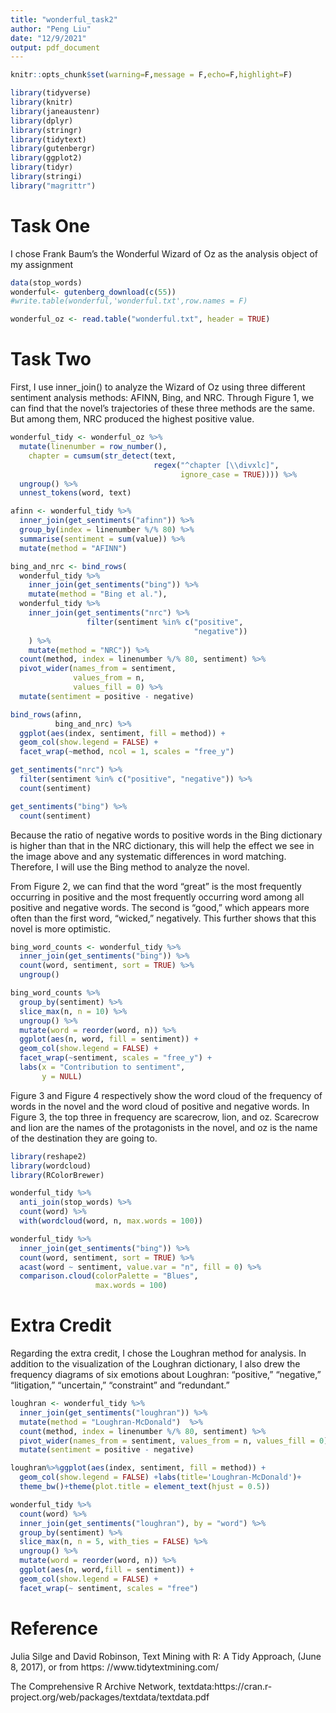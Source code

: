 ```yaml
---
title: "wonderful_task2"
author: "Peng Liu"
date: "12/9/2021"
output: pdf_document
---
```


```r
knitr::opts_chunk$set(warning=F,message = F,echo=F,highlight=F)

library(tidyverse)
library(knitr)
library(janeaustenr)
library(dplyr)
library(stringr)
library(tidytext)
library(gutenbergr)
library(ggplot2)
library(tidyr)
library(stringi)
library("magrittr")
```

# Task One
I chose Frank Baum’s the Wonderful Wizard of Oz as the analysis object of my assignment

```r
data(stop_words)
wonderful<- gutenberg_download(c(55))
#write.table(wonderful,'wonderful.txt',row.names = F)

wonderful_oz <- read.table("wonderful.txt", header = TRUE)
```

# Task Two

First, I use inner_join() to analyze the Wizard of Oz using three different sentiment analysis methods: AFINN, Bing, and NRC. Through Figure 1, we can find that the novel's trajectories of these three methods are the same. But among them, NRC produced the highest positive value.
```r
wonderful_tidy <- wonderful_oz %>%
  mutate(linenumber = row_number(),
    chapter = cumsum(str_detect(text, 
                                regex("^chapter [\\divxlc]", 
                                      ignore_case = TRUE)))) %>%
  ungroup() %>%
  unnest_tokens(word, text)

afinn <- wonderful_tidy %>% 
  inner_join(get_sentiments("afinn")) %>% 
  group_by(index = linenumber %/% 80) %>% 
  summarise(sentiment = sum(value)) %>% 
  mutate(method = "AFINN")

bing_and_nrc <- bind_rows(
  wonderful_tidy %>% 
    inner_join(get_sentiments("bing")) %>%
    mutate(method = "Bing et al."),
  wonderful_tidy %>% 
    inner_join(get_sentiments("nrc") %>% 
                 filter(sentiment %in% c("positive", 
                                         "negative"))
    ) %>%
    mutate(method = "NRC")) %>%
  count(method, index = linenumber %/% 80, sentiment) %>%
  pivot_wider(names_from = sentiment,
              values_from = n,
              values_fill = 0) %>% 
  mutate(sentiment = positive - negative)

bind_rows(afinn, 
          bing_and_nrc) %>%
  ggplot(aes(index, sentiment, fill = method)) +
  geom_col(show.legend = FALSE) +
  facet_wrap(~method, ncol = 1, scales = "free_y")
```
```r
get_sentiments("nrc") %>% 
  filter(sentiment %in% c("positive", "negative")) %>% 
  count(sentiment)

get_sentiments("bing") %>% 
  count(sentiment)

```
Because the ratio of negative words to positive words in the Bing dictionary is higher than that in the NRC dictionary, this will help the effect we see in the image above and any systematic differences in word matching. Therefore, I will use the Bing method to analyze the novel.

From Figure 2, we can find that the word "great" is the most frequently occurring in positive and the most frequently occurring word among all positive and negative words. The second is "good," which appears more often than the first word, "wicked," negatively. This further shows that this novel is more optimistic.
```r
bing_word_counts <- wonderful_tidy %>%
  inner_join(get_sentiments("bing")) %>%
  count(word, sentiment, sort = TRUE) %>%
  ungroup()

bing_word_counts %>%
  group_by(sentiment) %>%
  slice_max(n, n = 10) %>% 
  ungroup() %>%
  mutate(word = reorder(word, n)) %>%
  ggplot(aes(n, word, fill = sentiment)) +
  geom_col(show.legend = FALSE) +
  facet_wrap(~sentiment, scales = "free_y") +
  labs(x = "Contribution to sentiment",
       y = NULL)
```
Figure 3 and Figure 4 respectively show the word cloud of the frequency of words in the novel and the word cloud of positive and negative words. In Figure 3, the top three in frequency are scarecrow, lion, and oz. Scarecrow and lion are the names of the protagonists in the novel, and oz is the name of the destination they are going to.
```r
library(reshape2)
library(wordcloud)
library(RColorBrewer)

wonderful_tidy %>%
  anti_join(stop_words) %>%
  count(word) %>%
  with(wordcloud(word, n, max.words = 100))
```
```r
wonderful_tidy %>%
  inner_join(get_sentiments("bing")) %>%
  count(word, sentiment, sort = TRUE) %>%
  acast(word ~ sentiment, value.var = "n", fill = 0) %>%
  comparison.cloud(colorPalette = "Blues",
                   max.words = 100)
```

# Extra Credit

Regarding the extra credit, I chose the Loughran method for analysis. In addition to the visualization of the Loughran dictionary, I also drew the frequency diagrams of six emotions about Loughran: "positive," "negative," "litigation," "uncertain," "constraint" and "redundant."
```r
loughran <- wonderful_tidy %>%
  inner_join(get_sentiments("loughran")) %>%
  mutate(method = "Loughran-McDonald")  %>%
  count(method, index = linenumber %/% 80, sentiment) %>%
  pivot_wider(names_from = sentiment, values_from = n, values_fill = 0)%>% 
  mutate(sentiment = positive - negative)

loughran%>%ggplot(aes(index, sentiment, fill = method)) +
  geom_col(show.legend = FALSE) +labs(title='Loughran-McDonald')+
  theme_bw()+theme(plot.title = element_text(hjust = 0.5))
```

```r
wonderful_tidy %>%
  count(word) %>%
  inner_join(get_sentiments("loughran"), by = "word") %>%
  group_by(sentiment) %>%
  slice_max(n, n = 5, with_ties = FALSE) %>%
  ungroup() %>%
  mutate(word = reorder(word, n)) %>%
  ggplot(aes(n, word,fill = sentiment)) +
  geom_col(show.legend = FALSE) +
  facet_wrap(~ sentiment, scales = "free")
```

# Reference
Julia Silge and David Robinson, Text Mining with R: A Tidy Approach, (June 8, 2017), or from https:
//www.tidytextmining.com/

The Comprehensive R Archive Network, textdata:https://cran.r-project.org/web/packages/textdata/textdata.pdf

